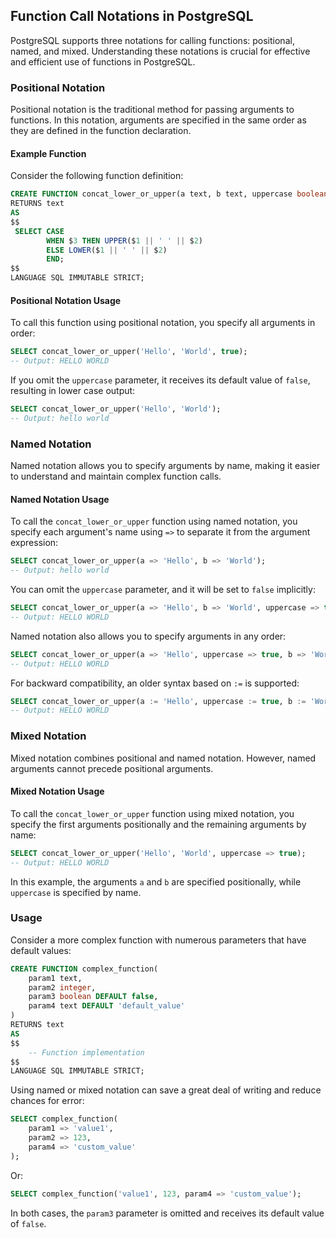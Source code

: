 ## Function Call Notations in PostgreSQL

PostgreSQL supports three notations for calling functions: positional, named, and mixed. Understanding these notations is crucial for effective and efficient use of functions in PostgreSQL.

### Positional Notation

Positional notation is the traditional method for passing arguments to functions. In this notation, arguments are specified in the same order as they are defined in the function declaration.

#### Example Function

Consider the following function definition:

```sql
CREATE FUNCTION concat_lower_or_upper(a text, b text, uppercase boolean DEFAULT false)
RETURNS text
AS
$$
 SELECT CASE
        WHEN $3 THEN UPPER($1 || ' ' || $2)
        ELSE LOWER($1 || ' ' || $2)
        END;
$$
LANGUAGE SQL IMMUTABLE STRICT;
```

#### Positional Notation Usage

To call this function using positional notation, you specify all arguments in order:

```sql
SELECT concat_lower_or_upper('Hello', 'World', true);
-- Output: HELLO WORLD
```

If you omit the `uppercase` parameter, it receives its default value of `false`, resulting in lower case output:

```sql
SELECT concat_lower_or_upper('Hello', 'World');
-- Output: hello world
```

### Named Notation

Named notation allows you to specify arguments by name, making it easier to understand and maintain complex function calls.

#### Named Notation Usage

To call the `concat_lower_or_upper` function using named notation, you specify each argument's name using `=>` to separate it from the argument expression:

```sql
SELECT concat_lower_or_upper(a => 'Hello', b => 'World');
-- Output: hello world
```

You can omit the `uppercase` parameter, and it will be set to `false` implicitly:

```sql
SELECT concat_lower_or_upper(a => 'Hello', b => 'World', uppercase => true);
-- Output: HELLO WORLD
```

Named notation also allows you to specify arguments in any order:

```sql
SELECT concat_lower_or_upper(a => 'Hello', uppercase => true, b => 'World');
-- Output: HELLO WORLD
```

For backward compatibility, an older syntax based on `:=` is supported:

```sql
SELECT concat_lower_or_upper(a := 'Hello', uppercase := true, b := 'World');
-- Output: HELLO WORLD
```

### Mixed Notation

Mixed notation combines positional and named notation. However, named arguments cannot precede positional arguments.

#### Mixed Notation Usage

To call the `concat_lower_or_upper` function using mixed notation, you specify the first arguments positionally and the remaining arguments by name:

```sql
SELECT concat_lower_or_upper('Hello', 'World', uppercase => true);
-- Output: HELLO WORLD
```

In this example, the arguments `a` and `b` are specified positionally, while `uppercase` is specified by name.

### Usage

Consider a more complex function with numerous parameters that have default values:

```sql
CREATE FUNCTION complex_function(
    param1 text,
    param2 integer,
    param3 boolean DEFAULT false,
    param4 text DEFAULT 'default_value'
)
RETURNS text
AS
$$
    -- Function implementation
$$
LANGUAGE SQL IMMUTABLE STRICT;
```

Using named or mixed notation can save a great deal of writing and reduce chances for error:

```sql
SELECT complex_function(
    param1 => 'value1',
    param2 => 123,
    param4 => 'custom_value'
);
```

Or:

```sql
SELECT complex_function('value1', 123, param4 => 'custom_value');
```

In both cases, the `param3` parameter is omitted and receives its default value of `false`.
